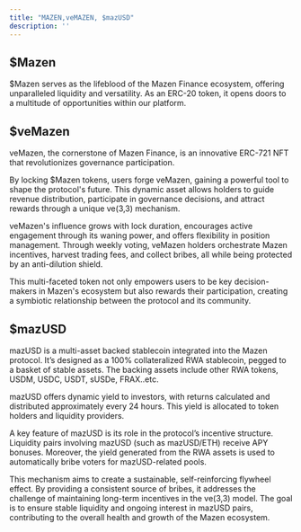 ```yaml
---
title: "MAZEN,veMAZEN, $mazUSD"
description: ''
--- 
```



## $Mazen 
$Mazen  serves as the lifeblood of the Mazen Finance ecosystem, offering unparalleled liquidity and versatility. As an ERC-20 token, it opens doors to a multitude of opportunities within our platform.

## $veMazen
veMazen, the cornerstone of Mazen Finance, is an innovative ERC-721 NFT that revolutionizes governance participation. 

By locking $Mazen tokens, users forge veMazen, gaining a powerful tool to shape the protocol's future. This dynamic asset allows holders to guide revenue distribution, participate in governance decisions, and attract rewards through a unique ve(3,3) mechanism. 

veMazen's influence grows with lock duration, encourages active engagement through its waning power, and offers flexibility in position management. Through weekly voting, veMazen holders orchestrate Mazen incentives, harvest trading fees, and collect bribes, all while being protected by an anti-dilution shield. 

This multi-faceted token not only empowers users to be key decision-makers in Mazen's ecosystem but also rewards their participation, creating a symbiotic relationship between the protocol and its community.


## $mazUSD   

mazUSD is a multi-asset backed stablecoin integrated into the Mazen protocol. It’s designed as a 100% collateralized RWA stablecoin, pegged to a basket of stable assets. The backing assets include other RWA tokens, USDM, USDC, USDT, sUSDe, FRAX..etc.

mazUSD offers dynamic yield to investors, with returns calculated and distributed approximately every 24 hours. This yield is allocated to token holders and liquidity providers.

A key feature of mazUSD is its role in the protocol’s incentive structure. Liquidity pairs involving mazUSD (such as mazUSD/ETH) receive APY bonuses. Moreover, the yield generated from the RWA assets is used to automatically bribe voters for mazUSD-related pools.

This mechanism aims to create a sustainable, self-reinforcing flywheel effect. By providing a consistent source of bribes, it addresses the challenge of maintaining long-term incentives in the ve(3,3) model. The goal is to ensure stable liquidity and ongoing interest in mazUSD pairs, contributing to the overall health and growth of the Mazen ecosystem.

